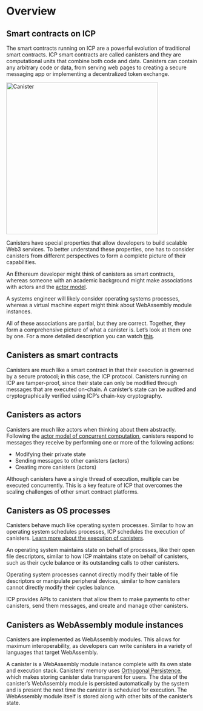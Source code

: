 # Overview

## Smart contracts on ICP

The smart contracts running on ICP are a powerful evolution of traditional smart contracts. ICP smart contracts are called canisters and they are computational units that combine both code and data. Canisters can contain any arbitrary code or data, from serving web pages to creating a secure messaging app or implementing a decentralized token exchange.

<div class="text--center">
<img src="/img/docs/canister.png" alt="Canister" width="400"/>
</div>

Canisters have special properties that allow developers to build scalable Web3 services. To better understand these properties, one has to consider canisters from different perspectives to form a complete picture of their capabilities.

An Ethereum developer might think of canisters as smart contracts, whereas someone with an academic background might make associations with actors and the [actor model](https://en.wikipedia.org/wiki/Actor_model). 

A systems engineer will likely consider operating systems processes, whereas  a virtual machine expert might think about WebAssembly module instances. 

All of these associations are partial, but they are correct. Together, they form a comprehensive picture of what a canister is. Let’s look at them one by one. For a more detailed description you can watch [this](https://www.youtube.com/watch?v=LKpGuBOXxtQ).

## Canisters as smart contracts

Canisters are much like a smart contract in that their execution is governed by a secure protocol; in this case, the ICP protocol. Canisters running on ICP are tamper-proof, since their state can only be modified through messages that are executed on-chain. A canister’s state can  be audited and cryptographically verified using ICP’s chain-key cryptography.

## Canisters as actors

Canisters are much like actors when thinking about them abstractly. Following the [actor model of concurrent computation](https://en.wikipedia.org/wiki/Actor_model), canisters respond to messages they receive by performing one or more of the following actions:
- Modifying their private state
- Sending messages to other canisters (actors)
- Creating more canisters (actors)

Although canisters have a single thread of execution, multiple can be executed concurrently. This is a key feature  of ICP that overcomes the scaling challenges of other smart contract platforms.

## Canisters as OS processes

Canisters behave much like operating system processes. Similar to how an operating system schedules processes, ICP schedules the execution of canisters. [Learn more about the execution of canisters](https://internetcomputer.org/how-it-works).

An operating system maintains state on behalf of processes, like their open file descriptors, similar to how ICP maintains state on behalf of canisters, such as their cycle balance or its outstanding calls to other canisters. 

Operating system processes cannot directly modify their table of file descriptors or manipulate peripheral devices, similar to how canisters cannot directly modify their cycles balance. 

ICP provides APIs to canisters that allow them to make payments to other canisters, send them messages, and create and manage other canisters.

## Canisters as WebAssembly module instances

Canisters are implemented as WebAssembly modules. This allows for maximum interoperability,  as developers can write canisters in a variety of languages that target WebAssembly. 

A canister is a WebAssembly module instance complete with its own state and execution stack. Canisters’ memory uses [Orthogonal Persistence](https://medium.com/dfinity/ic-internals-orthogonal-persistence-9e0c094aac1a), which makes storing canister data transparent for users. The data of the canister’s WebAssembly module is persisted automatically by the system and is present the next time the canister is scheduled for execution. The WebAssembly module itself is stored along with other bits of the canister’s state.
